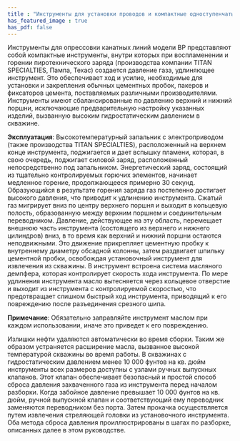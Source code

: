 ```yaml
---
title : "Инструменты для установки проводов и компактные одноступенчатые инструменты модели BP"
has_featured_image : true
has_pdf: false
---
```


Инструменты для опрессовки канатных линий модели BP представляют собой компактные инструменты, внутри которых при воспламенении и горении пиротехнического заряда (производства компании TITAN SPECIALTIES, Пампа, Техас) создается давление газа, удлиняющее инструмент. Это обеспечивает ход и усилие, необходимые для установки и закрепления обычных цементных пробок, пакеров и фиксаторов цемента, поставляемых различными производителями. Инструменты имеют сбалансированные по давлению верхний и нижний поршни, исключающие предварительную настройку указанных изделий, вызванную высоким гидростатическим давлением в скважине.

**Эксплуатация**:
Высокотемпературный запальник с электроприводом (также производства TITAN SPECIALTIES), расположенный на верхнем конце инструмента, поджигается и дает вспышку пламени, которая, в свою очередь, поджигает силовой заряд, расположенный непосредственно под запальником. Энергетический заряд, состоящий из тщательно контролируемых горючих элементов, начинает медленное горение, продолжающееся примерно 30 секунд. Образующийся в результате горения заряда газ постепенно достигает высокого давления, что приводит к удлинению инструмента.
Сжатый газ мигрирует вниз по центру верхнего поршня и выходит в кольцевую полость, образованную между верхним поршнем и соединительным переводником. Давление, действующее на эту область, перемещает внешнюю часть инструмента (состоящего из верхнего и нижнего цилиндров) вниз, в то время как верхний и нижний поршни остаются неподвижными. Это движение прикрепляет цементную пробку к внутреннему диаметру обсадной колонны, затем раздвигает шпильку цементной пробки, освобождая установочный инструмент для извлечения из скважины.
В инструмент встроена система масляного демпфера, которая контролирует скорость хода инструмента. По мере удлинения инструмента масло вытесняется через кольцевое отверстие и выходит из инструмента с контролируемой скоростью, что предотвращает слишком быстрый ход инструмента, приводящий к его повреждению после разъединения срезного шипа.

**Примечание**: Обязательно заправляйте инструмент маслом при каждом использовании, иначе это приведет к его повреждению.

Излишки нефти удаляются автоматически во время сборки. Таким же образом устраняется расширение масла, вызванное высокой температурой скважины во время работы.
В скважинах с гидростатическим давлением менее 10 000 фунтов на кв. дюйм инструменты всех размеров доступны с узлами ручных выпускных клапанов. Этот клапан обеспечивает безопасный и простой способ сброса давления захваченного газа из инструмента перед началом разборки. Когда забойное давление превышает 10 000 фунтов на кв. дюйм, ручной выпускной клапан и соответствующий ему переводник заменяются переводником без порта. Затем прокачка осуществляется путем извлечения стреляющей головки из установочного инструмента. Оба метода сброса давления проиллюстрированы в шагах по разборке, описанных далее в этом руководстве.